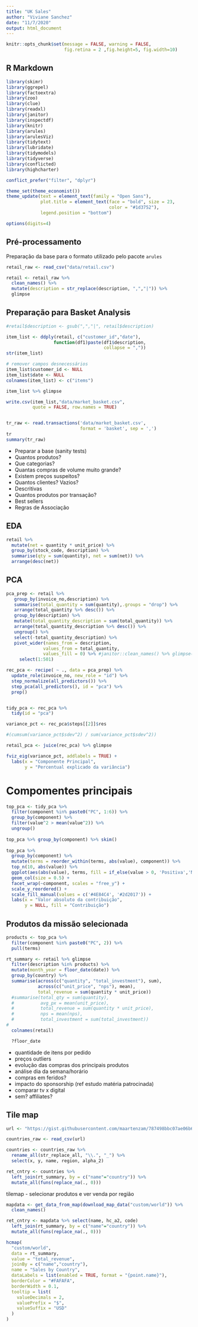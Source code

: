 ```yaml
---
title: "UK Sales"
author: "Viviane Sanchez"
date: "11/7/2020"
output: html_document
---
```


```r

knitr::opts_chunk$set(message = FALSE, warning = FALSE, 
                      fig.retina = 2 ,fig.height=5, fig.width=10)


```

## R Markdown

```r

library(skimr)
library(ggrepel)
library(factoextra)
library(zoo)
library(clue)
library(readxl)
library(janitor)
library(inspectdf)
library(knitr)
library(arules)
library(arulesViz)
library(tidytext)
library(lubridate)
library(tidymodels)
library(tidyverse)
library(conflicted)
library(highcharter)

conflict_prefer("filter", "dplyr")

theme_set(theme_economist())
theme_update(text = element_text(family = "Open Sans"),
             plot.title = element_text(face = "bold", size = 23,
                                       color = "#1d3752"),
             legend.position = "bottom")

options(digits=4)

```

## Pré-processamento

Preparação da base para o formato utilizado pelo pacote `arules`

```r

retail_raw <- read_csv("data/retail.csv")

retail <- retail_raw %>% 
  clean_names() %>%
  mutate(description = str_replace(description, ",","|")) %>% 
  glimpse

```

## Preparação para Basket Analysis
```r

#retail$description <- gsub(",","|", retail$description)

item_list <- ddply(retail, c("customer_id","date"), 
                  function(df1)paste(df1$description, 
                                     collapse = ","))
str(item_list)

# remover campos desnecessários
item_list$customer_id <- NULL
item_list$date <- NULL
colnames(item_list) <- c("items")

item_list %>% glimpse

write.csv(item_list,"data/market_basket.csv",
          quote = FALSE, row.names = TRUE)


tr_raw <- read.transactions('data/market_basket.csv', 
                            format = 'basket', sep = ',')
tr
summary(tr_raw)

```


- Preparar a base (sanity tests)
- Quantos produtos?
- Que categorias?
- Quantas compras de volume muito grande?
- Existem preços suspeitos?
- Quantos clientes? Vazios?
- Descritivas
- Quantos produtos por transação?
- Best sellers
- Regras de Associação



## EDA

```r

retail %>% 
  mutate(net = quantity * unit_price) %>% 
  group_by(stock_code, description) %>%
  summarise(qty = sum(quantity), net = sum(net)) %>% 
  arrange(desc(net))

```


## PCA

```r

pca_prep <- retail %>% 
   group_by(invoice_no,description) %>% 
   summarise(total_quantity = sum(quantity),.groups = "drop") %>% 
   arrange(total_quantity %>% desc()) %>%
   group_by(description) %>%
   mutate(total_quantity_description = sum(total_quantity)) %>% 
   arrange(total_quantity_description %>% desc()) %>% 
   ungroup() %>% 
   select(-total_quantity_description) %>% 
   pivot_wider(names_from = description,
              values_from = total_quantity,
              values_fill = 0) %>% #janitor::clean_names() %>% glimpse()
     select(1:501)

```


```r

rec_pca <- recipe( ~ ., data = pca_prep) %>% 
  update_role(invoice_no, new_role = "id") %>% 
  step_normalize(all_predictors()) %>% 
  step_pca(all_predictors(), id = "pca") %>% 
  prep()


tidy_pca <- rec_pca %>% 
  tidy(id = "pca")

```


```r

variance_pct <- rec_pca$steps[[2]]$res

#(cumsum(variance_pct$sdev^2) / sum(variance_pct$sdev^2))

retail_pca <- juice(rec_pca) %>% glimpse

fviz_eig(variance_pct, addlabels = TRUE) +
  labs(x = "Componente Principal",
       y = "Percentual explicado da variância")

```

# Compomentes principais

```r

top_pca <- tidy_pca %>%
  filter(component %in% paste0("PC", 1:6)) %>%
  group_by(component) %>%
  filter(value^2 > mean(value^2)) %>%
  ungroup()
  
top_pca %>% group_by(component) %>% skim()
  
top_pca %>% 
  group_by(component) %>% 
  mutate(terms = reorder_within(terms, abs(value), component)) %>% 
  top_n(10, abs(value)) %>%
  ggplot(aes(abs(value), terms, fill = if_else(value > 0, 'Positiva','Negativa'))) +
  geom_col(size = 0.5) +
  facet_wrap(~component, scales = "free_y") +
  scale_y_reordered() +
  scale_fill_manual(values = c('#4E84C4', '#2d2017')) +
  labs(x = "Valor absoluto da contribuição",
       y = NULL, fill = "Contribuição")

```

## Produtos da missão selecionada

```r

products <- top_pca %>% 
  filter(component %in% paste0("PC", 2)) %>% 
  pull(terms)

```


```r

rt_summary <- retail %>% glimpse
  filter(description %in% products) %>%
  mutate(month_year = floor_date(date)) %>% 
  group_by(country) %>% 
  summarise(across(c("quantity", "total_investment"), sum),
            across(c("unit_price", "nps"), mean),
            total_revenue = sum(quantity * unit_price))
  #summarise(total_qty = sum(quantity),
  #          avg_px = mean(unit_price),
  #          total_revenue = sum(quantity * unit_price),
  #          nps = mean(nps),
  #          total_investment = sum(total_investment))
#
  colnames(retail)

  ?floor_date

```

- quantidade de itens por pedido
- preços outliers
- evolução das compras dos principais produtos
- análise dia da semana/horário
- compras em feridos?
- impacto do sponsorship (ref estudo matéria patrocinada)
- comparar tv x digital
- sem? affiliates?



## Tile map

```r

url <- "https://gist.githubusercontent.com/maartenzam/787498bbc07ae06b637447dbd430ea0a/raw/9a9dafafb44d8990f85243a9c7ca349acd3a0d07/worldtilegrid.csv"

countries_raw <- read_csv(url)

countries <- countries_raw %>% 
  rename_all(str_replace_all, "\\.", "_") %>% 
  select(x, y, name, region, alpha_2)

ret_cntry <- countries %>% 
  left_join(rt_summary, by = c("name"="country")) %>% 
  mutate_all(funs(replace_na(., 0)))

```

tilemap - selecionar produtos e ver venda por região

```r

mapdata <- get_data_from_map(download_map_data("custom/world")) %>% 
  clean_names()

ret_cntry <- mapdata %>% select(name, hc_a2, code)
  left_join(rt_summary, by = c("name"="country")) %>% 
  mutate_all(funs(replace_na(., 0)))

```


```r

hcmap(
  "custom/world",
  data = rt_summary,
  value = "total_revenue",
  joinBy = c("name","country"),
  name = "Sales by Country",
  dataLabels = list(enabled = TRUE, format = "{point.name}"),
  borderColor = "#FAFAFA",
  borderWidth = 0.1,
  tooltip = list(
    valueDecimals = 2,
    valuePrefix = "$",
    valueSuffix = "USD"
  )
)


```

